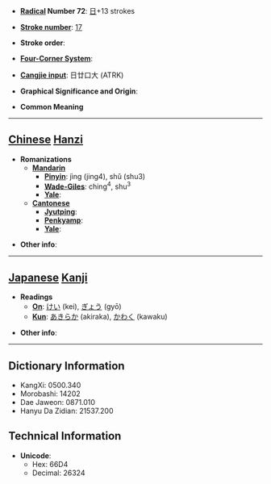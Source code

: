 * '''[[Wiktionary:Chinese radical index| Radical]] Number 72''': [[Wiktionary:Chinese radical index 日|日]]+13 strokes

* '''[[Wiktionary:Chinese total strokes index|Stroke number]]''': [[Wiktionary:Chinese total strokes index 17|17]]

* '''Stroke order''': 

* '''[[Wiktionary:Chinese four corner index|Four-Corner System]]''': 

* '''[[Wiktionary:Chinese Cangjie index|Cangjie input]]''': 日廿口大 (ATRK)

* '''Graphical Significance and Origin''': 

* '''Common Meaning'''

----

== [[Chinese]] [[Hanzi]] ==

* '''Romanizations'''
** '''[[Mandarin]]'''
*** '''[[Pinyin]]''': jìng (jing4), shǔ (shu3)
*** '''[[Wade-Giles]]''': ching<sup>4</sup>, shu<sup>3</sup>
*** '''[[Yale]]''': 
** '''[[Cantonese]]'''
*** '''[[Jyutping]]''':
*** '''[[Penkyamp]]''': 
*** '''[[Yale]]''': 

* '''Other info''': 

----

== [[Japanese]] [[Kanji]] ==

* '''Readings'''
** '''[[On]]''': [[けい]] (kei), [[ぎょう]] (gyō)
** '''[[Kun]]''': [[あきらか]] (akiraka), [[かわく]] (kawaku)

* '''Other info''':  

----

== Dictionary Information ==

* KangXi: 0500.340
* Morobashi: 14202
* Dae Jaweon: 0871.010
* Hanyu Da Zidian: 21537.200

== Technical Information ==

* '''Unicode''':
** Hex: 66D4
** Decimal: 26324